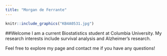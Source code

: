 ```yaml
---
title: "Morgan de Ferrante"
---
```

```r
knitr::include_graphics("KB4A0531.jpg")
```

##Welcome
I am a current Biostatistics student at Columbia University. My research interests include survival analysis and Alzheimer's research. 

Feel free to explore my page and contact me if you have any questions! 



